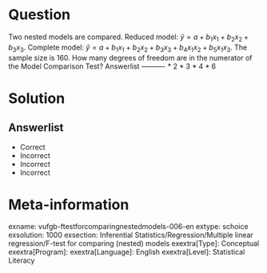 Question
========

Two nested models are compared. Reduced model: $\hat{y} = a+b_{1}x_{1}+b_{2}x_{2}+b_{3}x_{3}$. Complete model: $\hat{y} = a+b_{1}x_{1}+b_{2}x_{2}+b_{3}x_{3}+b_{4}x_{1}x_{2}+b_{5}x_{1}x_{3}$. The sample size is 160. How many degrees of freedom are in the numerator of the Model Comparison Test? 
Answerlist
----------
* 2
* 3
* 4
* 6

Solution
========

Answerlist
----------
* Correct
* Incorrect
* Incorrect
* Incorrect

Meta-information
================
exname: vufgb-ftestforcomparingnestedmodels-006-en
extype: schoice
exsolution: 1000
exsection: Inferential Statistics/Regression/Multiple linear regression/F-test for comparing (nested) models
exextra[Type]: Conceptual
exextra[Program]: 
exextra[Language]: English
exextra[Level]: Statistical Literacy
